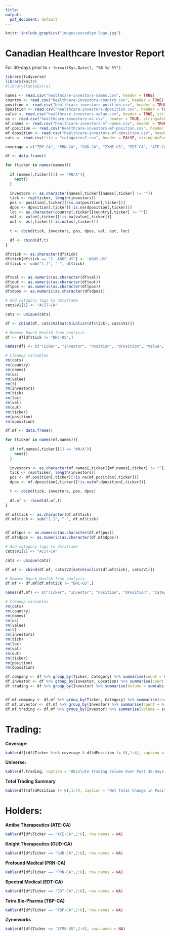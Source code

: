```yaml
---
title: 
output:
  pdf_document: default
---
```


```r
knitr::include_graphics("images/paradigm-logo.jpg")
```

# Canadian Healthcare Investor Report
For 30-days prior to `r format(Sys.Date(), "%B %d %Y")`


```r
library(tidyverse)
library(knitr)
#library(kableExtra)
```

```r
names <- read.csv("healthcare-investors-names.csv", header = TRUE)
country <- read.csv("healthcare-investors-country.csv", header = TRUE)
position <- read.csv("healthcare-investors-position.csv", header = TRUE, stringsAsFactors = FALSE)
dposition <- read.csv("healthcare-investors-dposition.csv", header = TRUE, stringsAsFactors = FALSE)
value <- read.csv("healthcare-investors-value.csv", header = TRUE, stringsAsFactors = FALSE)
os <- read.csv("healthcare-investors-os.csv", header = TRUE, stringsAsFactors = FALSE)
mf.names <- read.csv("healthcare-investors-mf-names.csv", header = TRUE)
mf.position <- read.csv("healthcare-investors-mf-position.csv", header = TRUE, stringsAsFactors = FALSE)
mf.dposition <- read.csv("healthcare-investors-mf-dposition.csv", header = TRUE, stringsAsFactors = FALSE)
cats <- read.csv(file = "catagories2.csv", header = FALSE, stringsAsFactors = FALSE)

coverage = c("TBP-CA", "PRN-CA", "GUD-CA", "ZYME-US", "EDT-CA", "ATE-CA")

```

```r
df <- data.frame()

for (ticker in names(names)){
  
  if (names[,ticker][1] == "#N/A"){
    next()
  }
  
  investors <- as.character(names[,ticker][names[,ticker] != ""])
  tick <- rep(ticker, length(investors))
  pos <- position[,ticker][!is.na(position[,ticker])]
  dpos <- dposition[,ticker][!is.na(dposition[,ticker])]
  loc <- as.character(country[,ticker][country[,ticker] != ""])
  val <- value[,ticker][!is.na(value[,ticker])]
  out <- os[,ticker][!is.na(os[,ticker])]
  
  t <- cbind(tick, investors, pos, dpos, val, out, loc)
  
  df <- rbind(df,t)
}

df$tick <- as.character(df$tick)
df$tick[df$tick == "ï..ABUS.US"] <- "ABUS.US"
df$tick <- sub("[.]", "-", df$tick)


df$val <- as.numeric(as.character(df$val))
df$out <- as.numeric(as.character(df$out))
df$pos <- as.numeric(as.character(df$pos))
df$dpos <- as.numeric(as.character(df$dpos))

# Add catagory tags to dataframe
cats$V1[1] <- "ACST-CA"

cats <- unique(cats)

df <- cbind(df, cats$V2[match(unlist(df$tick), cats$V1)])

# Remove Bauch Health from analysis 
df <- df[df$tick != "BHC-US",]

names(df) <- c("Ticker", "Investor", "Position", "dPosition", "Value", "%OS", "Location", "Category") 

# Cleanup variables
rm(cats)
rm(country)
rm(names)
rm(os)
rm(value)
rm(t)
rm(investors)
rm(tick)
rm(loc)
rm(val)
rm(out)
rm(ticker)
rm(position)
rm(dposition)
```

```r
df.mf <- data.frame()

for (ticker in names(mf.names)){
  
  if (mf.names[,ticker][1] == "#N/A"){
    next()
  }
  
  investors <- as.character(mf.names[,ticker][mf.names[,ticker] != ""])
  tick <- rep(ticker, length(investors))
  pos <- mf.position[,ticker][!is.na(mf.position[,ticker])]
  dpos <- mf.dposition[,ticker][!is.na(mf.dposition[,ticker])]

  t <- cbind(tick, investors, pos, dpos)
  
  df.mf <- rbind(df.mf,t)
}

df.mf$tick <- as.character(df.mf$tick)
df.mf$tick <- sub("[.]", "-", df.mf$tick)


df.mf$pos <- as.numeric(as.character(df.mf$pos))
df.mf$dpos <- as.numeric(as.character(df.mf$dpos))

# Add catagory tags to dataframe
cats$V1[1] <- "ACST-CA"

cats <- unique(cats)

df.mf <- cbind(df.mf, cats$V2[match(unlist(df.mf$tick), cats$V1)])

# Remove Bauch Health from analysis 
df.mf <- df.mf[df.mf$tick != "BHC-US",]

names(df.mf) <- c("Ticker", "Investor", "Position", "dPosition", "Category") 

# Cleanup variables
rm(cats)
rm(country)
rm(names)
rm(os)
rm(value)
rm(t)
rm(investors)
rm(tick)
rm(loc)
rm(val)
rm(out)
rm(ticker)
rm(position)
rm(dposition)

```

```r
df.company <- df %>% group_by(Ticker, Category) %>% summarise(count = n(), total = sum(Value))
df.investor <- df %>% group_by(Investor, Location) %>% summarise(count = n(), total = sum(Value))
df.trading <- df %>% group_by(Investor) %>% summarise(Volume = sum(abs(dPosition))) %>% filter(Volume != 0) %>% arrange(-Volume)


df.mf.company <- df.mf %>% group_by(Ticker, Category) %>% summarise(count = n())
df.mf.investor <- df.mf %>% group_by(Investor) %>% summarise(count = n())
df.mf.trading <- df.mf %>% group_by(Investor) %>% summarise(Volume = sum(abs(dPosition))) %>% filter(Volume != 0) %>% arrange(-Volume)


```

# Trading:
**Coverage:**
```r
kable(df[(df$Ticker %in% coverage & df$dPosition != 0),1:4], caption = "Change in Ownership Positions Over Past 30-Days", row.names = FALSE)
```

\newpage

**Universe:**
```r
kable(df.trading, caption = "Absolute Trading Volume Over Past 30-Days by Fund", row.names = NA)
```

\newpage

**Total Trading Summary**
```r
kable(df[(df$dPosition != 0),1:4], caption = "Net Total Change in Position Over Past 30-Days by Company", row.names = NA)

```

\newpage

# Holders:
**Antibe Therapeutics (ATE-CA)**
```r
kable(df[df$Ticker == "ATE-CA",2:6], row.names = NA)
```

**Knight Therapeutics (GUD-CA)**
```r
kable(df[df$Ticker == "GUD-CA",2:6], row.names = NA)
```

**Profound Medical (PRN-CA)**
```r
kable(df[df$Ticker == "PRN-CA",2:6], row.names = NA)
```

**Spectral Medical (EDT-CA)**
```r
kable(df[df$Ticker == "EDT-CA",2:6], row.names = NA)
```

**Tetra Bio-Pharma (TBP-CA)**
```r
kable(df[df$Ticker == "TBP-CA",2:6], row.names = NA)
```

**Zymeworks**
```r
kable(df[df$Ticker == "ZYME-US",2:6], row.names = NA)
```






